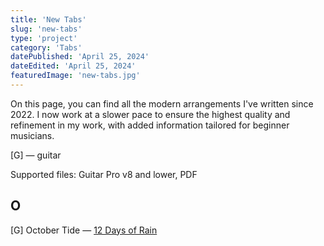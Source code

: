 ```yaml
---
title: 'New Tabs'
slug: 'new-tabs'
type: 'project'
category: 'Tabs'
datePublished: 'April 25, 2024'
dateEdited: 'April 25, 2024'
featuredImage: 'new-tabs.jpg'
---
```


On this page, you can find all the modern arrangements I've written since 2022.
I now work at a slower pace to ensure the highest quality and refinement in my
work, with added information tailored for beginner musicians.

[G] — guitar

Supported files: Guitar Pro v8 and lower, PDF

## O

[G] October Tide —
[12 Days of Rain](https://drive.google.com/drive/folders/1sBemb0RjcejzoHKsG38e5EEPVafxLlxE?usp=drive_link)
